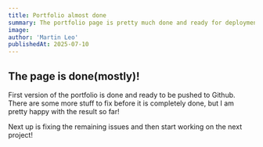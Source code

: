 ```yaml
---
title: Portfolio almost done
summary: The portfolio page is pretty much done and ready for deployment.
image:
author: 'Martin Leo'
publishedAt: 2025-07-10
---
```


## The page is done(mostly)!

First version of the portfolio is done and ready to be pushed to Github. There are some more stuff to fix before it is completely done, but I am pretty happy with the result so far!

Next up is fixing the remaining issues and then start working on the next project! 